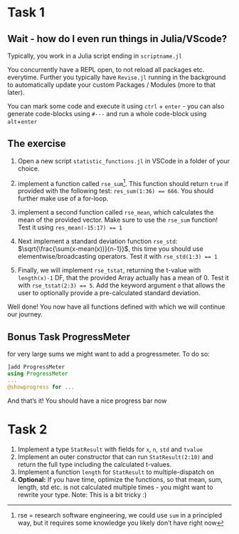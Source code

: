 # Task 1 {#1}

## Wait - how do I even run things in Julia/VScode?
Typically, you work in a Julia script ending in `scriptname.jl`

You concurrently have a REPL open, to not reload all packages etc. everytime. Further you typically have `Revise.jl` running in the background to automatically update your custom Packages / Modules (more to that later).

You can mark some code and execute it using `ctrl` + `enter` - you can also generate code-blocks using `#---` and run a whole code-block using `alt`+`enter`

## The exercise
1. Open a new script `statistic_functions.jl` in VSCode in a folder of your choice.

2. implement a function called `rse_sum`^[rse = research software engineering, we could use `sum` in a principled way, but it requires some knowledge you likely don't have right now]. This function should return `true` if provided with the following test: `res_sum(1:36) == 666`. You should further make use of a for-loop.

3. implement a second function called `rse_mean`, which calculates the mean of the provided vector. Make sure to use the `rse_sum` function! Test it using `res_mean(-15:17) == 1`

4. Next implement a standard deviation function `rse_std`: $\sqrt{\frac{\sum(x-mean(x))}{n-1}}$, this time you should use elementwise/broadcasting operators. Test it with `rse_std(1:3) == 1`

5. Finally, we will implement `rse_tstat`, returning the t-value with `length(x)-1` DF, that the provided Array actually has a mean of 0. Test it with `rse_tstat(2:3) == 5`. Add the keyword argument `σ` that allows the user to optionally provide a pre-calculated standard deviation. 

Well done! You now have all functions defined with which we will continue our journey.

::: callout
## Bonus Task ProgressMeter
for very large sums we might want to add a progressmeter. To do so:

```julia
]add ProgressMeter
using ProgressMeter
...
@showprogress for ...
```

:::

And that's it! You should have a nice progress bar now


# Task 2 {#2}

1. Implement a type `StatResult` with fields for `x`, `n`, `std` and `tvalue`
2. Implement an outer constructor that can run `StatResult(2:10)` and return the full type including the calculated t-values.
3. Implement a function `length` for `StatResult` to multiple-dispatch on
4. **Optional:** If you have time, optimize the functions, so that mean, sum, length, std etc. is not calculated multiple times - you might want to rewrite your type. Note: This is a bit tricky :)

